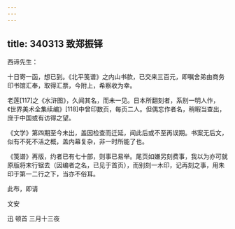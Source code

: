 ```yaml
---
---
---
```

title: 340313 致郑振铎
---




西谛先生：

十日寄一函，想已到。《北平笺谱》之内山书款，已交来三百元，即嘱舍弟由商务印书馆汇奉，取得汇票，今附上，希察收为幸。

老莲[117]之《水浒图》，久闻其名，而未一见。日本所翻刻者，系别一明人作，《世界美术全集续编》[118]中曾印数页，每页二人。但偶忘作者名，稍暇当查出，庶于中国或有访得之望。

《文学》第四期至今未出，盖因检查而迁延，闻此后或不至再误期。书案无后文，似有不死不活之概，盖内幕复杂，非一时所能了也。

《笺谱》再版，约者已有七十部，则事已易举。尾页如嫌另刻费事，我以为亦可就原版将末行锯去（因编者之名，已见于首页），而别刻一木印，记再刻之事，用朱印于第一二行之下，当亦不俗耳。

此布，即请

文安

迅 顿首 三月十三夜